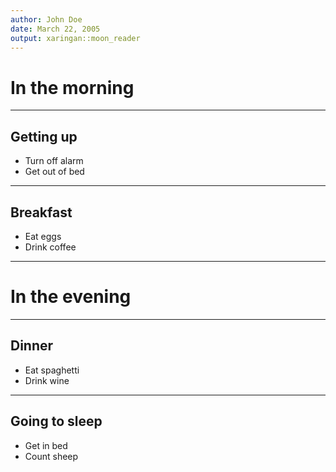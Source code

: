 ```yaml
---
author: John Doe
date: March 22, 2005
output: xaringan::moon_reader
---
```


# In the morning

---

## Getting up

- Turn off alarm
- Get out of bed

---

## Breakfast

- Eat eggs
- Drink coffee

---

# In the evening

---

## Dinner

- Eat spaghetti
- Drink wine

---

## Going to sleep

- Get in bed
- Count sheep
